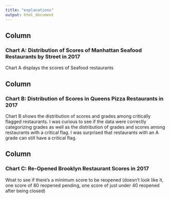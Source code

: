 ```yaml
---
title: "explanations"
output: html_document
---
```


Column {data-width=450}
-----------------------------------------------------------------------

### Chart A: Distribution of Scores of Manhattan Seafood Restaurants by Street in 2017

Chart A displays the scores of Seafood restaurants 


Column {data-width=450}
-----------------------------------------------------------------------

### Chart B: Distribution of Scores in Queens Pizza Restaurants in 2017

Chart B shows the distribution of scores and grades among critically flagged restaurants. I was curious to see if the data were correctly categorizing grades as well as the distribution of grades and scores among restaurants with a critical flag. I was surprised that restaurants with an A grade can still have a critical flag.


Column {data-width=450}
-----------------------------------------------------------------------
### Chart C: Re-Opened Brooklyn Restaurant Scores in 2017

Wnat to see if there's a minimum score to be reopened (doesn't look like it, one score of 80 reopened pending, one score of just under 40 reopened after being closed)
